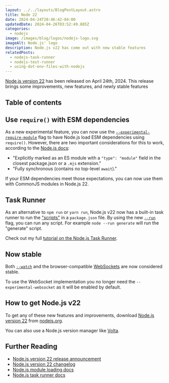 ```yaml
---
layout: ../../layouts/BlogPostLayout.astro
title: Node 22
date: 2024-04-24T20:46:42-04:00
updatedDate: 2024-04-26T03:52:49.885Z
categories:
  - nodejs
image: /images/blog/logos/nodejs-logo.svg
imageAlt: Node.js' logo
description: Node.js v22 has come out with new stable features
relatedPosts:
  - nodejs-task-runner
  - nodejs-test-runner
  - using-dot-env-files-with-nodejs
---
```

[Node.js version 22](https://nodejs.org/en/blog/announcements/v22-release-announce)
has been released on April 24th, 2024. This release brings some improvements,
new features, and newly stable features

## Table of contents

## Use `require()` with ESM dependencies

<NewsletterForm />

As a new experimental feature, you can now use the [`--experimental-require-module`](https://nodejs.org/docs/latest/api/cli.html#--experimental-require-module)
flag to have Node.js load ESM dependencies using `require()`. However, there are
two important considerations for this to work, according to the [Node.js docs](https://nodejs.org/docs/latest/api/modules.html#loading-ecmascript-modules-using-require):

- "Explicitly marked as an ES module with a `"type": "module"` field in the closest package.json or a `.mjs` extension."
- "Fully synchronous (contains no top-level `await`)."

If your ESM dependencies meet those expectations, you can now use them with CommonJS
modules in Node.js 22.

## Task Runner

As an alternative to `npm run` or `yarn run`, Node.js v22 now has a built-in task
runner to run the ["scripts"](https://docs.npmjs.com/cli/v10/configuring-npm/package-json#scripts)
in a `package.json` file. By using the new [`--run`](https://nodejs.org/docs/latest/api/cli.html#--run)
flag, you can run any script. For example `node --run generate` will run the
"generate" script.

Check out my full [tutorial on the Node.js Task Runner](../nodejs-task-runner/).

## Now stable

Both [`--watch`](https://nodejs.org/docs/latest/api/cli.html#--watch) and
the browser-compatible [WebSockets](https://developer.mozilla.org/en-US/docs/Web/API/WebSocket)
are now considered stable.

To use the WebSocket implementation you no longer need the `--experimental-websocket`
as it will be enabled by default.

<RandomSupport />

## How to get Node.js v22

To get any of these new features and improvements, download [Node.js version 22](https://nodejs.org/en/download)
from [nodejs.org](https://nodejs.org/).

You can also use a Node.js version manager like [Volta](https://volta.sh/).

## Further Reading

- [Node.js version 22 release announcement](https://nodejs.org/en/blog/announcements/v22-release-announce)
- [Node.js version 22 changelog](https://nodejs.org/en/blog/release/v22.0.0)
- [Node.js module loading docs](https://nodejs.org/docs/latest/api/modules.html#loading-ecmascript-modules-using-require)
- [Node.js task runner docs](https://nodejs.org/docs/latest/api/cli.html#--run)
